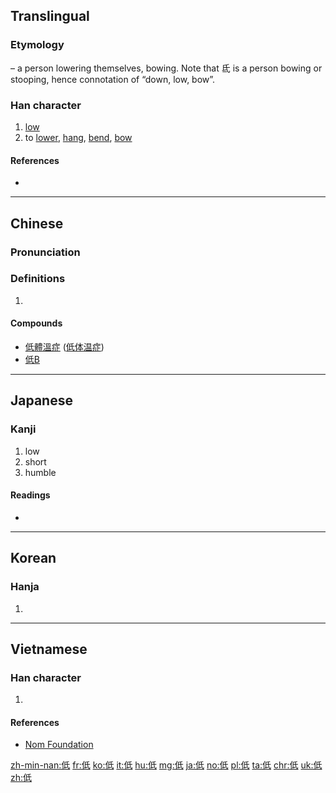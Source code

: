 ==Translingual==
{{stroke order|strokes=7}}

===Etymology===
{{Han compound|人|alt1=亻|t1=man, person|氐|ls=psc|c1=s|c2=p}} – a person lowering themselves, bowing. Note that 氐 is a person bowing or stooping, hence connotation of “down, low, bow”.

===Han character===
{{Han char|rn=9|rad=人|as=05|sn=7|four=22240|canj=人竹心一 (OHPM), 人竹女戈 (OHVI)|ids=⿰亻氐}}

# [[low]]
# to [[lower]], [[hang]], [[bend]], [[bow]]

====References====
* {{Han ref|kx=0098.080|dkj=00504|dj=0207.010|hdz=10137.040|uh=4F4E|ud=20302|bh=A743|bd=42819}}

----

==Chinese==
{{zh-forms}}

===Pronunciation===
{{zh-pron
|m=dī
|c=dai1
|mc=y
|oc=y
|ma=zh-dī.ogg
|cat=a,v
}}

===Definitions===
# {{rfdef|lang=zh}}

====Compounds====
* [[低體溫症]] ([[低体温症]])
* [[低B]]

----

==Japanese==

===Kanji===
{{ja-kanji|grade=4|rs=人05}}

# low
# short
# humble

====Readings====
* {{ja-readings|goon=[[たい]] (tai)|kanon=[[てい]] (tei)|kun=[[ひくい]] (hikui)}}

----

==Korean==

===Hanja===
{{ko-hanja|hangeul=저|rv=jeo|mr=chŏ}}

# {{defn|lang=ko|sort=人05}}

----

==Vietnamese==

===Han character===
{{vi-hantu|[[đây]], [[đay]], [[đê]]|rs=人05}}

# {{defn|lang=vi|sort=人05}}

====References====
*[http://nomfoundation.org/common/nom_details.php?codepoint=4f4e Nom Foundation]

[[zh-min-nan:低]]
[[fr:低]]
[[ko:低]]
[[it:低]]
[[hu:低]]
[[mg:低]]
[[ja:低]]
[[no:低]]
[[pl:低]]
[[ta:低]]
[[chr:低]]
[[uk:低]]
[[zh:低]]